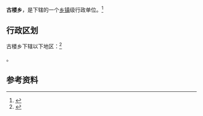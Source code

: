 {{中国乡级行政区|35/07/22/201/000}}

'''古楼乡'''，是{{PRC admin/fullname|35/07/22/201/000|3}}下辖的一个[[乡镇|乡镇]]级行政单位。<ref>{{PRC admin/ref sgc|{{PRC admin/parent|35/07/22/201/000}}}}</ref>

== 行政区划 ==

古楼乡下辖以下地区：<ref>{{PRC admin/ref sgc|35/07/22/201/000}}</ref>

{{PRC admin/children|35/07/22/201/000}}。

== 参考资料 ==

{{reflist}}

{{行政区划小作品}}
{{PRC admin/navcat|35/07/22/201/000}}